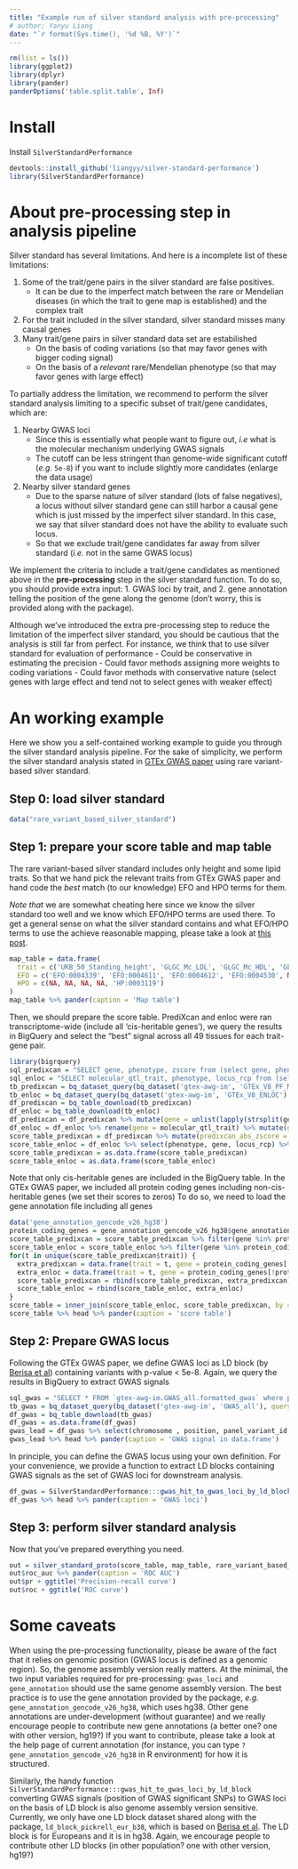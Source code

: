 ```yaml
---
title: "Example run of silver standard analysis with pre-processing"
# author: Yanyu Liang
date: "`r format(Sys.time(), '%d %B, %Y')`"
---
```


```r
rm(list = ls())
library(ggplot2)
library(dplyr)
library(pander)
panderOptions('table.split.table', Inf)
```

# Install 

Install `SilverStandardPerformance`

```r
devtools::install_github('liangyy/silver-standard-performance')
library(SilverStandardPerformance)
```

# About pre-processing step in analysis pipeline

Silver standard has several limitations. 
And here is a incomplete list of these limitations:

1. Some of the trait/gene pairs in the silver standard are false positives. 
    - It can be due to the imperfect match between the rare or Mendelian diseases (in which the trait to gene map is established) and the complex trait
2. For the trait included in the silver standard, silver standard misses many causal genes
3. Many trait/gene pairs in silver standard data set are estabilished 
    - On the basis of coding variations (so that may favor genes with bigger coding signal)
    - On the basis of a *relevant* rare/Mendelian phenotype (so that may favor genes with large effect)

To partially address the limitation, we recommend to perform the silver standard analysis limiting to a specific subset of trait/gene candidates, which are:

1. Nearby GWAS loci
    - Since this is essentially what people want to figure out, *i.e* what is the molecular mechanism underlying GWAS signals
    - The cutoff can be less stringent than genome-wide significant cutoff (*e.g.* `5e-8`) if you want to include slightly more candidates (enlarge the data usage)
2. Nearby silver standard genes
    - Due to the sparse nature of silver standard (lots of false negatives), a locus without silver standard gene can still harbor a causal gene which is just missed by the imperfect silver standard. 
    In this case, we say that silver standard does not have the ability to evaluate such locus.
    - So that we exclude trait/gene candidates far away from silver standard (*i.e.* not in the same GWAS locus)

We implement the criteria to include a trait/gene candidates as mentioned above in the **pre-processing** step in the silver standard function.
To do so, you should provide extra input: 1. GWAS loci by trait, and 2. gene annotation telling the position of the gene along the genome (don't worry, this is provided along with the package).

Although we've introduced the extra pre-processing step to reduce the limitation of the imperfect silver standard, you should  be cautious that the analysis is still far from perfect. 
For instance, we think that to use silver standard for evaluation of performance 
    - Could be conservative in estimating the precision
    - Could favor methods assigning more weights to coding variations
    - Could favor methods with conservative nature (select genes with large effect and tend not to select genes with weaker effect)
    
# An working example

Here we show you a self-contained working example to guide you through the silver standard analysis pipeline.
For the sake of simplicity, we perform the silver standard analysis stated in [GTEx GWAS paper](https://www.biorxiv.org/content/10.1101/814350v1) using rare variant-based silver standard.

## Step 0: load silver standard

```r
data("rare_variant_based_silver_standard")
```

## Step 1: prepare your score table and map table

The rare variant-based silver standard includes only height and some lipid traits.
So that we hand pick the relevant traits from GTEx GWAS paper and hand code the *best* match (to our knowledge) EFO and HPO terms for them.

*Note that* we are somewhat cheating here since we know the silver standard too well and we know which EFO/HPO terms are used there. 
To get a general sense on what the silver standard contains and what EFO/HPO terms to use the achieve reasonable mapping, please take a look at [this post](about_silver_standard.html).

```r
map_table = data.frame(
  trait = c('UKB_50_Standing_height', 'GLGC_Mc_LDL', 'GLGC_Mc_HDL', 'GLGC_Mc_TG', 'UKB_20002_1473_self_reported_high_cholesterol'),
  EFO = c('EFO:0004339', 'EFO:0004611', 'EFO:0004612', 'EFO:0004530', NA),
  HPO = c(NA, NA, NA, NA, 'HP:0003119')
)
map_table %>% pander(caption = 'Map table')
```

Then, we should prepare the score table. 
PrediXcan and enloc were ran transcriptome-wide (include all 'cis-heritable genes'), we query the results in BigQuery and select the "best" signal across all 49 tissues for each trait-gene pair. 

```r
library(bigrquery)
sql_predixcan = "SELECT gene, phenotype, zscore from (select gene, phenotype, ARRAY_AGG(zscore order by abs(zscore) desc limit 1) arr FROM `gtex-awg-im.GTEx_V8_PF_MASHR_EUR_v1.spredixcan_eqtl` where phenotype in ('UKB_50_Standing_height', 'GLGC_Mc_LDL', 'GLGC_Mc_HDL', 'GLGC_Mc_TG', 'UKB_20002_1473_self_reported_high_cholesterol') group by gene, phenotype), unnest(arr) zscore"
sql_enloc = "SELECT molecular_qtl_trait, phenotype, locus_rcp from (select molecular_qtl_trait, phenotype, ARRAY_AGG(locus_rcp order by locus_rcp desc limit 1) arr FROM `gtex-awg-im.GTEx_V8_ENLOC.enloc_eqtl_eur` where phenotype in ('UKB_50_Standing_height', 'GLGC_Mc_LDL', 'GLGC_Mc_HDL', 'GLGC_Mc_TG', 'UKB_20002_1473_self_reported_high_cholesterol') group by molecular_qtl_trait, phenotype), unnest(arr) locus_rcp"
tb_predixcan = bq_dataset_query(bq_dataset('gtex-awg-im', 'GTEx_V8_PF_MASHR_EUR_v1'), query = sql_predixcan)
tb_enloc = bq_dataset_query(bq_dataset('gtex-awg-im', 'GTEx_V8_ENLOC'), query = sql_enloc)
df_predixcan = bq_table_download(tb_predixcan)
df_enloc = bq_table_download(tb_enloc)
df_predixcan = df_predixcan %>% mutate(gene = unlist(lapply(strsplit(gene, '\\.'), function(x) {x[1]})))
df_enloc = df_enloc %>% rename(gene = molecular_qtl_trait) %>% mutate(gene = unlist(lapply(strsplit(gene, '\\.'), function(x) {x[1]})))
score_table_predixcan = df_predixcan %>% mutate(predixcan_abs_zscore = abs(zscore)) %>% select(phenotype, gene, predixcan_abs_zscore) %>% rename(trait = phenotype)
score_table_enloc = df_enloc %>% select(phenotype, gene, locus_rcp) %>% rename(trait = phenotype, enloc_rcp = locus_rcp)
score_table_predixcan = as.data.frame(score_table_predixcan)
score_table_enloc = as.data.frame(score_table_enloc)
```

Note that only cis-heritable genes are included in the BigQuery table.
In the GTEx GWAS paper, we included all protein coding genes including non-cis-heritable genes (we set their scores to zeros)
To do so, we need to load the gene annotation file including all genes

```r
data('gene_annotation_gencode_v26_hg38')
protein_coding_genes = gene_annotation_gencode_v26_hg38$gene_annotation %>% filter(gene_type == 'protein_coding') %>% pull(gene_id)
score_table_predixcan = score_table_predixcan %>% filter(gene %in% protein_coding_genes)
score_table_enloc = score_table_enloc %>% filter(gene %in% protein_coding_genes)
for(t in unique(score_table_predixcan$trait)) {
  extra_predixcan = data.frame(trait = t, gene = protein_coding_genes[!protein_coding_genes %in% (score_table_predixcan %>% filter(trait == t) %>% pull(gene))], predixcan_abs_zscore = 0)
  extra_enloc = data.frame(trait = t, gene = protein_coding_genes[!protein_coding_genes %in% (score_table_enloc %>% filter(trait == t) %>% pull(gene))], enloc_rcp = 0)
  score_table_predixcan = rbind(score_table_predixcan, extra_predixcan)
  score_table_enloc = rbind(score_table_enloc, extra_enloc)
}
score_table = inner_join(score_table_enloc, score_table_predixcan, by = c('trait', 'gene'))
score_table %>% head %>% pander(caption = 'score table')
```

## Step 2: Prepare GWAS locus

Following the GTEx GWAS paper, we define GWAS loci as LD block (by [Berisa et al](https://academic.oup.com/bioinformatics/article/32/2/283/1743626)) containing variants with p-value < 5e-8.
Again, we query the results in BigQuery to extract GWAS signals


```r
sql_gwas = "SELECT * FROM `gtex-awg-im.GWAS_all.formatted_gwas` where phenotype in ('UKB_50_Standing_height', 'GLGC_Mc_LDL', 'GLGC_Mc_HDL', 'GLGC_Mc_TG', 'UKB_20002_1473_self_reported_high_cholesterol') and pvalue < 5e-8"
tb_gwas = bq_dataset_query(bq_dataset('gtex-awg-im', 'GWAS_all'), query = sql_gwas)
df_gwas = bq_table_download(tb_gwas)
df_gwas = as.data.frame(df_gwas)
gwas_lead = df_gwas %>% select(chromosome , position, panel_variant_id, trait = phenotype)
gwas_lead %>% head %>% pander(caption = 'GWAS signal in data.frame')
```

In principle, you can define the GWAS locus using your own definition. 
For your convenience, we provide a function to extract LD blocks containing GWAS signals as the set of GWAS loci for downstream analysis.

```r
df_gwas = SilverStandardPerformance:::gwas_hit_to_gwas_loci_by_ld_block(gwas_hit = gwas_lead, ld_block_pickrell_eur_b38)
df_gwas %>% head %>% pander(caption = 'GWAS loci')
```

## Step 3: perform silver standard analysis

Now that you've prepared everything you need.

```r
out = silver_standard_proto(score_table, map_table, rare_variant_based_silver_standard, df_gwas, gene_annotation_gencode_v26_hg38$gene_annotation, trait_codes = c('EFO', 'HPO'))
out$roc_auc %>% pander(caption = 'ROC AUC')
out$pr + ggtitle('Precision-recall curve')
out$roc + ggtitle('ROC curve')
```

# Some caveats

When using the pre-processing functionality, please be aware of the fact that it relies on genomic position (GWAS locus is defined as a genomic region).
So, the genome assembly version really matters.
At the minimal, the two input variables required for pre-processing: `gwas_loci` and `gene_annotation` should use the same genome assembly version. 
The best practice is to use the gene annotation provided by the package, *e.g.* `gene_annotation_gencode_v26_hg38`, which uses hg38. 
Other gene annotations are under-development (without guarantee) and we really encourage people to contribute new gene annotations (a better one? one with other version, hg19?)
If you want to contribute, please take a look at the help page of current annotation (for instance, you can type `?gene_annotation_gencode_v26_hg38` in R environment) for how it is structured. 

Similarly, the handy function `SilverStandardPerformance:::gwas_hit_to_gwas_loci_by_ld_block` converting GWAS signals (position of GWAS significant SNPs) to GWAS loci on the basis of LD block is also genome assembly version sensitive. 
Currently, we only have one LD block dataset shared along with the package, `ld_block_pickrell_eur_b38`, which is based on [Berisa et al](https://academic.oup.com/bioinformatics/article/32/2/283/1743626).
The LD block is for Europeans and it is in hg38.
Again, we encourage people to contribute other LD blocks (in other population? one with other version, hg19?)
